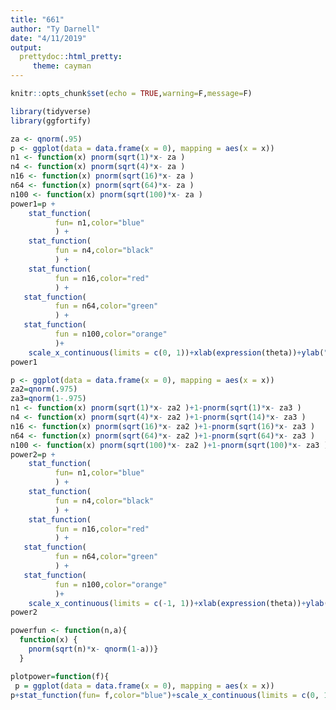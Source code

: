 ```yaml
---
title: "661"
author: "Ty Darnell"
date: "4/11/2019"
output:
  prettydoc::html_pretty:
     theme: cayman
---
```


```r
knitr::opts_chunk$set(echo = TRUE,warning=F,message=F)
```

```r
library(tidyverse)
library(ggfortify)
```

```r
za <- qnorm(.95)  
p <- ggplot(data = data.frame(x = 0), mapping = aes(x = x)) 
n1 <- function(x) pnorm(sqrt(1)*x- za )
n4 <- function(x) pnorm(sqrt(4)*x- za )
n16 <- function(x) pnorm(sqrt(16)*x- za )
n64 <- function(x) pnorm(sqrt(64)*x- za )
n100 <- function(x) pnorm(sqrt(100)*x- za )
power1=p +
    stat_function(
          fun= n1,color="blue"
          ) +
    stat_function(
          fun = n4,color="black"
          ) +
    stat_function(
          fun = n16,color="red"
          ) +
   stat_function(
          fun = n64,color="green"
          ) +
   stat_function(
          fun = n100,color="orange"
          )+
    scale_x_continuous(limits = c(0, 1))+xlab(expression(theta))+ylab("Power")
power1
```

```r
p <- ggplot(data = data.frame(x = 0), mapping = aes(x = x)) 
za2=qnorm(.975)
za3=qnorm(1-.975)
n1 <- function(x) pnorm(sqrt(1)*x- za2 )+1-pnorm(sqrt(1)*x- za3 )
n4 <- function(x) pnorm(sqrt(4)*x- za2 )+1-pnorm(sqrt(14)*x- za3 )
n16 <- function(x) pnorm(sqrt(16)*x- za2 )+1-pnorm(sqrt(16)*x- za3 )
n64 <- function(x) pnorm(sqrt(64)*x- za2 )+1-pnorm(sqrt(64)*x- za3 )
n100 <- function(x) pnorm(sqrt(100)*x- za2 )+1-pnorm(sqrt(100)*x- za3 )
power2=p +
    stat_function(
          fun= n1,color="blue"
          ) +
    stat_function(
          fun = n4,color="black"
          ) +
    stat_function(
          fun = n16,color="red"
          ) +
   stat_function(
          fun = n64,color="green"
          ) +
   stat_function(
          fun = n100,color="orange"
          )+
    scale_x_continuous(limits = c(-1, 1))+xlab(expression(theta))+ylab("Power")
power2
```

```r
powerfun <- function(n,a){
  function(x) {
    pnorm(sqrt(n)*x- qnorm(1-a))}
  }
```

```r
plotpower=function(f){
 p = ggplot(data = data.frame(x = 0), mapping = aes(x = x)) 
p+stat_function(fun= f,color="blue")+scale_x_continuous(limits = c(0, 1))+xlab(expression(theta))+ylab("Power")}
```

